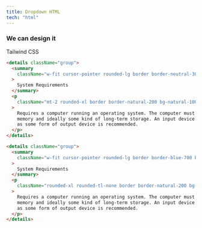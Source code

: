 ```yaml
---
title: Dropdown HTML
tech: "html"
---
```


<ComponentPreview name="twitter-contents-5" />

### We can design it

<Badge>Tailwind CSS</Badge>

<Tabs id="design-tabs">

<Tab label="Design 1">

```html showLineNumbers title="index.html"
<details className="group">
  <summary
    className="w-fit cursor-pointer rounded-lg border border-neutral-300 bg-neutral-200 p-3"
  >
    System Requirements
  </summary>
  <p
    className="mt-2 rounded-xl border border-natural-200 bg-natural-100 p-2 opacity-0 shadow-sm group-open:opacity-100 group-open:animate-in group-open:slide-in-from-bottom-10"
  >
    Requires a computer running an operating system. The computer must have some
    memory and ideally some kind of long-term storage. An input device as well
    as some form of output device is recommended.
  </p>
</details>
```

<ComponentPreview name="twitter-contents-5-design-1" />

</Tab>

<Tab label="Design 2">

```html showLineNumbers title="index.html"
<details className="group">
  <summary
    className="w-fit cursor-pointer rounded-lg border border-blue-700 bg-blue-600 p-3 text-white duration-200 group-open:rounded-b-none"
  >
    System Requirements
  </summary>
  <p
    className="rounded-xl rounded-tl-none border border-natural-200 bg-natural-100 p-2 shadow-sm"
  >
    Requires a computer running an operating system. The computer must have some
    memory and ideally some kind of long-term storage. An input device as well
    as some form of output device is recommended.
  </p>
</details>
```

<ComponentPreview name="twitter-contents-5-design-2" />

</Tab>

</Tabs>
